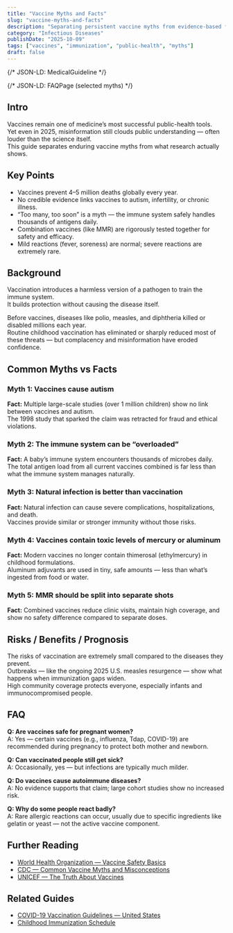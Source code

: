 ```yaml
---
title: "Vaccine Myths and Facts"
slug: "vaccine-myths-and-facts"
description: "Separating persistent vaccine myths from evidence-based facts — from autism claims to ‘too many, too soon.’"
category: "Infectious Diseases"
publishDate: "2025-10-09"
tags: ["vaccines", "immunization", "public-health", "myths"]
draft: false
---
```


{/* JSON-LD: MedicalGuideline */}
<script type="application/ld+json">
{
  "@context": "https://schema.org",
  "@type": "MedicalGuideline",
  "name": "Vaccine Myths and Facts",
  "description": "Separates enduring vaccine myths from what research actually shows, including autism, immune overload, and combination vaccine safety.",
  "datePublished": "2025-10-09",
  "guidelineSubject": {
    "@type": "MedicalEntity",
    "name": "Vaccine safety and public immunization"
  },
  "url": "https://patientguide.io/guides/vaccine-myths-and-facts",
  "inLanguage": "en",
  "evidenceLevel": "Systematic reviews and meta-analyses",
  "recognizingAuthority": [
    { "@type": "Organization", "name": "World Health Organization" },
    { "@type": "Organization", "name": "Centers for Disease Control and Prevention" },
    { "@type": "Organization", "name": "American Academy of Pediatrics" }
  ]
}
</script>

{/* JSON-LD: FAQPage (selected myths) */}
<script type="application/ld+json">
{
  "@context": "https://schema.org",
  "@type": "FAQPage",
  "mainEntity": [
    {
      "@type": "Question",
      "name": "Do vaccines cause autism?",
      "acceptedAnswer": {
        "@type": "Answer",
        "text": "No. Multiple large-scale studies involving more than a million children show no link between vaccines and autism. The 1998 study suggesting otherwise was retracted for fraud."
      }
    },
    {
      "@type": "Question",
      "name": "Can the immune system be overloaded by multiple vaccines?",
      "acceptedAnswer": {
        "@type": "Answer",
        "text": "No. Babies encounter thousands of microbes daily; the total antigen load from all current vaccines is far less than normal environmental exposure."
      }
    },
    {
      "@type": "Question",
      "name": "Are combination vaccines like MMR safe?",
      "acceptedAnswer": {
        "@type": "Answer",
        "text": "Yes. Combination vaccines such as MMR are rigorously tested for safety and provide identical immune response to separate doses while reducing injections and missed visits."
      }
    },
    {
      "@type": "Question",
      "name": "Do vaccines contain dangerous chemicals?",
      "acceptedAnswer": {
        "@type": "Answer",
        "text": "No. Childhood vaccines no longer contain thimerosal. Aluminum adjuvants are present in very small, safe amounts—less than what’s naturally consumed in food and water."
      }
    }
  ]
}
</script>

## Intro
Vaccines remain one of medicine’s most successful public-health tools.  
Yet even in 2025, misinformation still clouds public understanding — often louder than the science itself.  
This guide separates enduring vaccine myths from what research actually shows.

## Key Points
- Vaccines prevent 4–5 million deaths globally every year.  
- No credible evidence links vaccines to autism, infertility, or chronic illness.  
- “Too many, too soon” is a myth — the immune system safely handles thousands of antigens daily.  
- Combination vaccines (like MMR) are rigorously tested together for safety and efficacy.  
- Mild reactions (fever, soreness) are normal; severe reactions are extremely rare.

## Background
Vaccination introduces a harmless version of a pathogen to train the immune system.  
It builds protection without causing the disease itself.  

Before vaccines, diseases like polio, measles, and diphtheria killed or disabled millions each year.  
Routine childhood vaccination has eliminated or sharply reduced most of these threats — but complacency and misinformation have eroded confidence.

## Common Myths vs Facts

### Myth 1: Vaccines cause autism  
**Fact:** Multiple large-scale studies (over 1 million children) show no link between vaccines and autism.  
The 1998 study that sparked the claim was retracted for fraud and ethical violations.

### Myth 2: The immune system can be “overloaded”  
**Fact:** A baby’s immune system encounters thousands of microbes daily.  
The total antigen load from all current vaccines combined is far less than what the immune system manages naturally.

### Myth 3: Natural infection is better than vaccination  
**Fact:** Natural infection can cause severe complications, hospitalizations, and death.  
Vaccines provide similar or stronger immunity without those risks.

### Myth 4: Vaccines contain toxic levels of mercury or aluminum  
**Fact:** Modern vaccines no longer contain thimerosal (ethylmercury) in childhood formulations.  
Aluminum adjuvants are used in tiny, safe amounts — less than what’s ingested from food or water.

### Myth 5: MMR should be split into separate shots  
**Fact:** Combined vaccines reduce clinic visits, maintain high coverage, and show no safety difference compared to separate doses.

## Risks / Benefits / Prognosis
The risks of vaccination are extremely small compared to the diseases they prevent.  
Outbreaks — like the ongoing 2025 U.S. measles resurgence — show what happens when immunization gaps widen.  
High community coverage protects everyone, especially infants and immunocompromised people.

## FAQ
**Q: Are vaccines safe for pregnant women?**  
A: Yes — certain vaccines (e.g., influenza, Tdap, COVID-19) are recommended during pregnancy to protect both mother and newborn.  

**Q: Can vaccinated people still get sick?**  
A: Occasionally, yes — but infections are typically much milder.  

**Q: Do vaccines cause autoimmune diseases?**  
A: No evidence supports that claim; large cohort studies show no increased risk.  

**Q: Why do some people react badly?**  
A: Rare allergic reactions can occur, usually due to specific ingredients like gelatin or yeast — not the active vaccine component.

## Further Reading
- [World Health Organization — Vaccine Safety Basics](https://www.who.int/vaccine_safety/initiative/detection/immunization_misconceptions/en/)
- [CDC — Common Vaccine Myths and Misconceptions](https://www.cdc.gov/vaccines/parents/myths.html)
- [UNICEF — The Truth About Vaccines](https://www.unicef.org/immunization/vaccines-myths-vs-facts)

## Related Guides
- [COVID-19 Vaccination Guidelines — United States](/guides/us-covid-vaccine-guidelines-aug-2025)
- [Childhood Immunization Schedule](/guides/childhood-immunization-schedule)
